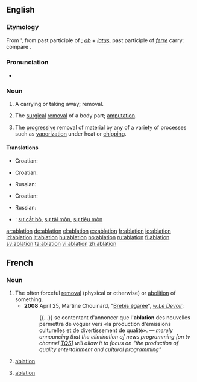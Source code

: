 ==English==

===Etymology===
From {{etyl|la}} {{term|ablatio}}', from {{term|ablatus}} past participle of {{term|auferre||to carry away}}; ''[[ab]]'' + ''[[latus]]'', past participle of ''[[ferre]]'' carry: compare {{etyl|fr}} ''{{term|ablation#French|ablation}}''.

===Pronunciation===
* {{rhymes|eɪʃǝn}}

===Noun===
{{wikipedia}}
{{en-noun}}

# A carrying or taking away; removal.
# {{medicine}} The [[surgical]] [[removal]] of a body part; [[amputation]].
# {{sciences}} The [[progressive]] removal of material by any of a variety of processes such as [[vaporization]] under heat or [[chipping]].

====Translations====
{{trans-top|removal}}
* Croatian: {{t-|hr|ablacija|f}}
{{trans-mid}}
{{trans-bottom}}

{{trans-top|amputation}}
* Croatian: {{t-|hr|ablacija|f}}
{{trans-mid}}
* Russian: {{t+|ru|ампутация|f|sc=Cyrl}}
{{trans-bottom}}

{{trans-top|progressive removal of material}}
* Croatian: {{t-|hr|ablacija|f}}
{{trans-mid}}
* Russian: {{t+|ru|абляция|f|sc=Cyrl}}
{{trans-bottom}}

{{checktrans-top}}
* {{ttbc|Vietnamese}}: [[sự cắt bỏ]], [[sự tải mòn]], [[sự tiêu mòn]]
{{trans-bottom}}

[[ar:ablation]]
[[de:ablation]]
[[el:ablation]]
[[es:ablation]]
[[fr:ablation]]
[[io:ablation]]
[[id:ablation]]
[[it:ablation]]
[[hu:ablation]]
[[no:ablation]]
[[ru:ablation]]
[[fi:ablation]]
[[sv:ablation]]
[[ta:ablation]]
[[vi:ablation]]
[[zh:ablation]]

== French ==

===Noun===
{{fr-noun|f}}

# The often forceful [[removal]] (physical or otherwise) or [[abolition]] of something.
#*'''2008''' April 25, Martine Chouinard, "[http://www.ledevoir.com/2008/04/25/186742.html Brebis égarée]", ''[[w:Le Devoir]]'':
#*:{{...}} se contentant d'annoncer que l''''ablation''' des nouvelles permettra de voguer vers «la production d'émissions culturelles et de divertissement de qualité». — ''merely announcing that the elimination of news programming [on tv channel [[w:TQS|TQS]]] will allow it to focus on "the production of quality entertainment and cultural programming"''
#{{medicine|lang=fr}} [[#English|ablation]]
#{{sciences|lang=fr}} [[#English|ablation]]